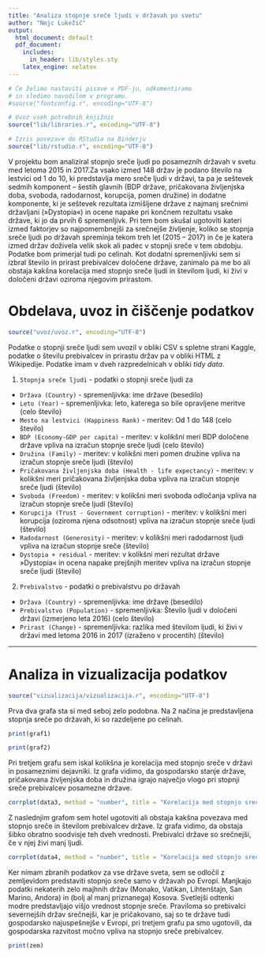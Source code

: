 ```yaml
---
title: "Analiza stopnje sreče ljudi v državah po svetu"
author: "Nejc Lukežič"
output:
  html_document: default
  pdf_document:
    includes:
      in_header: lib/styles.sty
    latex_engine: xelatex
---
```


```r
# Če želimo nastaviti pisave v PDF-ju, odkomentiramo
# in sledimo navodilom v programu.
#source("fontconfig.r", encoding="UTF-8")

# Uvoz vseh potrebnih knjižnic
source("lib/libraries.r", encoding="UTF-8")
```

```r
# Izris povezave do RStudia na Binderju
source("lib/rstudio.r", encoding="UTF-8")
```

V projektu bom analiziral stopnjo sreče ljudi po posameznih državah v svetu med letoma 2015 in 2017.Za vsako izmed 148 držav je podano število na lestvici od 1 do 10, ki predstavlja mero sreče ljudi v državi, ta pa je seštevek sedmih komponent – šestih glavnih (BDP države, pričakovana življenjska doba, svoboda, radodarnost, korupcija, pomen družine) in dodatne komponente, ki je seštevek rezultata izmišljene države z najmanj srečnimi državljani (»Dystopia«) in ocene napake pri končnem rezultatu vsake države, ki jo da prvih 6 spremenljivk. Pri tem bom skušal ugotoviti kateri izmed faktorjev so najpomembnejši za srečnejše življenje, koliko se stopnja sreče ljudi po državah spreminja tekom treh let (2015 – 2017) in če je katera izmed držav doživela velik skok ali padec v stopnji sreče v tem obdobju. Podatke bom primerjal tudi po celinah. Kot dodatni spremenljivki sem si izbral število in prirast prebivalcev določene države, zanimalo pa me bo ali obstaja kakšna korelacija med stopnjo sreče ljudi in številom ljudi, ki živi v določeni državi oziroma njegovim prirastom.


# Obdelava, uvoz in čiščenje podatkov

```r
source("uvoz/uvoz.r", encoding="UTF-8")
```

Podatke o stopnji sreče ljudi sem uvozil v obliki CSV s spletne strani Kaggle, podatke o številu prebivalcev in prirastu držav pa v obliki HTML z Wikipedije. Podatke imam v dveh razpredelnicah v obliki *tidy data*.

1. `Stopnja sreče ljudi` - podatki o stopnji sreče ljudi za
  - `Država (Country)` - spremenljivka: ime države (besedilo)
  - `Leto (Year)` - spremenljivka: leto, katerega so bile opravljene meritve (celo število)
  - `Mesto na lestvici (Happiness Rank)` - meritev: Od 1 do 148 (celo število)
  - `BDP (Economy-GDP per capita)` - meritev: v kolikšni meri BDP določene države vpliva na izračun stopnje sreče ljudi (celo število)
  - `Družina (Family)` - meritev: v kolikšni meri pomen družine vpliva na izračun stopnje sreče ljudi (število)
  - `Pričakovana življenjska doba (Health - life expectancy)` - meritev: v kolikšni meri pričakovana življenjska doba vpliva na izračun stopnje sreče ljudi (število)
  - `Svoboda (Freedom)` - meritev: v kolikšni meri svoboda odločanja vpliva na izračun stopnje sreče ljudi (število)
  - `Korupcija (Trust - Government corruption)` - meritev: v kolikšni meri korupcija (oziroma njena odsotnost) vpliva na izračun stopnje sreče ljudi (število)
  - `Radodarnost (Generosity)` - meritev: v kolikšni meri radodarnost ljudi vpliva na izračun stopnje sreče (število)
  - `Dystopia + residual` - meritev: v kolikšni meri rezultat države »Dystopia« in ocena napake prejšnjih meritev vpliva na izračun stopnje sreče ljudi (število)
  
  
2. `Prebivalstvo` - podatki o prebivalstvu po državah
  - `Država (Country)` - spremenljivka: ime države (besedilo)
  - `Prebivalstvo (Population)` - spremenljivka: Število ljudi v določeni državi (izmerjeno leta 2016) (celo število)
  - `Prirast (Change)` - spremenljivka: razlika med številom ljudi, ki živi v državi med letoma 2016 in 2017 (izraženo v procentih) (število)


***

# Analiza in vizualizacija podatkov

```r
source("vizualizacija/vizualizacija.r", encoding="UTF-8")
```

Prva dva grafa sta si med seboj zelo podobna. Na 2 načina je predstavljena stopnja sreče po državah, ki so razdeljene po celinah.

```r
print(graf1)
```

```r
print(graf2)
```

Pri tretjem grafu sem iskal kolikšna je korelacija med stopnjo sreče v državi in posameznimi dejavniki. Iz grafa vidimo, da gospodarsko stanje države, pričakovana življenjska doba in družina igrajo največjo vlogo pri stopnji sreče prebivalcev posamezne države.

```r
corrplot(data3, method = "number", title = "Korelacija med stopnjo srečo in dejavniki")
```

Z naslednjim grafom sem hotel ugotoviti ali obstaja kakšna povezava med stopnjo sreče in številom prebivalcev države. Iz grafa vidimo, da obstaja šibko obratno soodvisje teh dveh vrednosti. Prebivalci države so srečnejši, če v njej živi manj ljudi.
```r
corrplot(data4, method = "number", title = "Korelacija med stopnjo sreče in številom prebivalstva")
```

Ker nimam zbranih podatkov za vse države sveta, sem se odločil z zemljevidom predstaviti stopnjo sreče samo v državah po Evropi. Manjkajo podatki nekaterih zelo majhnih držav (Monako, Vatikan, Lihtenštajn, San Marino, Andora) in (bolj al manj priznanega) Kosova.
Svetlejši odtenki modre predstavljajo višjo vrednost stopnje sreče. Praviloma so prebivalci severnejših držav srečnejši, kar je pričakovano, saj so te države tudi gospodarsko najuspešnejše v Evropi, pri tretjem grafu pa smo ugotovili, da gospodarska razvitost močno vpliva na stopnjo sreče prebivalcev.
```r
print(zem)
```

